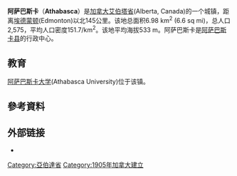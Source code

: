 {{unreferenced|time=2009-10-30T21:15:49+00:00}}
{{Infobox settlement
| name                            = 阿薩巴斯卡
| official_name                   = Town of Athabasca
| native_name                     = 
| other_name                      = <small>Athabasca Landing (1877–1912)</small>
| settlement_type                 = 城鎮
| image_skyline                   = Town of Athabasca, Alberta photograph.jpg
| imagesize                       = 300px
| image_caption                   = 
| image_flag                      = 
| flag_size                       = 
| image_seal                      = 
| seal_size                       = 
| image_shield                    = 
| shield_size                     = 
| nickname                        = 
| motto                           = Gateway to the Great New North
| image_map                       = CAN AB 0011 Athabasca TOWN Map.svg
| mapsize                         = 
| map_caption                     = Town boundaries
| image_map1                      = 
| mapsize1                        = 
| map_caption1                    = 
| pushpin_map                     = CAN AB Athabasca#Canada Alberta
| pushpin_label_position          = 
| pushpin_mapsize                 = 
| pushpin_map_caption             = Location in Athabasca County##Location in Alberta
| coordinates                     = {{coord|54|43|11|N|113|17|08|W|region:CA-AB|display=inline,title}}
| subdivision_type                = 國家 
| subdivision_name                = 加拿大
| subdivision_type1               = [[加拿大行政區劃|省]]
| subdivision_type2               = [[List_of_regions_of_Canada#Alberta|Region]]
|subdivision_type3      = [[Land-use_framework_regions_of_Alberta|Planning region]]
|subdivision_name3      = [[Upper_Athabasca_Region|Upper Athabasca]]
| subdivision_type4               = [[艾伯塔省行政區列表|Municipal district]]
| subdivision_name1               = [[亞伯達省|亞伯達省]]
| subdivision_name2               = [[Northern_Alberta|Northern Alberta]]
| subdivision_name4               = [[阿薩巴斯卡縣|阿薩巴斯卡縣]]
| established_title               = 成立<ref name="brief history">{{cite web | url=http://athabasca.ca/content/brief-history | title=Brief History | publisher=Town of Athabasca | access-date=March 6, 2013 | archive-url=https://web.archive.org/web/20130320090712/http://www.athabasca.ca/content/brief-history | archive-date=March 20, 2013 | url-status=dead }}</ref>
| established_date                = 1877
| established_title1              = 合併<ref name=AMATownProfiles>{{cite web | url=http://www.municipalaffairs.alberta.ca/cfml/MunicipalProfiles/basicReport/TOWN.PDF | publisher=[[Alberta_Municipal_Affairs|Alberta Municipal Affairs]] | title=Location and History Profile: Town of Athabasca | page=1 | date=October 7, 2016 | access-date=October 13, 2016}}</ref>
| established_date1               =  
| established_title2              =  • [[List_of_villages_in_Alberta|Village]]
| established_date2               = May 18, 1905 (as Athabasca Landing)
| established_title3              =  • [[List_of_towns_in_Alberta|Town]]
| established_date3               = September 19, 1911
| established_title4              =  • Name change
| established_date4               = August 4, 1913
| government_footnotes            = <ref>{{AMOS}}</ref>
| government_type                 = 
| leader_title                    = Mayor
| leader_name                     = Colleen Powell
| leader_title1                   = Governing body
| leader_name1                    = Athabasca Town Council
| elevation_footnotes             = 
| elevation_m                     = 533
| elevation_ft                    = 1750
| area_footnotes                  =  (2021)<ref name=2021census/>
| area_land_km2                   = 17.79
| area_urban_km2                  = 
| population_as_of                = 2021
| population_footnotes            = <ref name=2021census/><ref name=2021censusPC>{{cite web | url=https://www150.statcan.gc.ca/t1/tbl1/en/tv.action?pid=9810001101 | title=Population and dwelling counts: Canada and population centres | publisher=[[Statistics_Canada|Statistics Canada]] | date=February 9, 2022 | accessdate=February 13, 2022}}</ref>
| population_note                 = 
| population_total                = 2759 <!-- 2021 StatCan census population only per [[WP:CANPOP|WP:CANPOP]];  do not replace with latest municipal census population count; this municipal census population count can go in the population_blank1_title and population_blank1 parameters further below and can be noted in the article body (so long as it doesn't replace the 2021 StatCan census population in the body). -->
| population_density_km2          = 155.1
| population_urban                = 
| population_density_urban_km2    = 
| population_blank1_title         = 
| population_blank1               = 
| population_density_blank1_km2   = 
| population_density_blank1_sq_mi = 
| postal_code_type                = [[Canadian_postal_code#Forward_sortation_areas|Forward sortation area]]
| postal_code                     = [[List_of_T_postal_codes_of_Canada|T9S]]
| area_codes                       = [[Area_code_780|780]], [[Area_codes_587_and_825|587, 825]] 
| website                         = {{official website|www.athabasca.ca}}
| footnotes                       = 
| leader_title2                   = CAO
| leader_name2                    = Rachel Ramey
| leader_title3                   = [[Current_members_of_the_Canadian_House_of_Commons|MP]]
| leader_name3                    = [[Shannon_Stubbs|Shannon Stubbs]] (Conservative - [[Lakeland_(electoral_district)|Lakeland]])
| leader_title4                   = [[Legislative_Assembly_of_Alberta|MLA]]
| leader_name4                    = [[Glenn_van_Dijken|Glenn van Dijken]] (UCP - [[Athabasca-Barrhead-Westlock|Athabasca-Barrhead-Westlock]])
| timezone                        = [[Mountain_Time_Zone|MST]]
| utc_offset                      = −7
| timezone_DST                    = MDT
| utc_offset_DST                  = −6
| blank_name                      = 
| blank_info                      = 
| blank1_name                     = 
| blank1_info                     = 
}}


'''阿萨巴斯卡'''（'''Athabasca'''）是[[加拿大|加拿大]][[艾伯塔省|艾伯塔省]](Alberta, Canada)的一个城镇，距离[[埃德蒙顿|埃德蒙顿]](Edmonton)以北145公里。该地总面积6.98 km<sup>2</sup> (6.6 sq mi)，总人口2,575，平均人口密度151.7/km<sup>2</sup>。该地平均海拔533 m。阿萨巴斯卡是[[阿萨巴斯卡县|阿萨巴斯卡县]]的行政中心。

== 教育 ==
[[阿萨巴斯卡大学|阿萨巴斯卡大学]](Athabasca University)位于该镇。

==參考資料==
{{Reflist}}

== 外部链接 ==
*{{official website}}

{{Authority control}}
{{DEFAULTSORT:Athabasca}}
[[Category:亞伯達省|Category:亞伯達省]]
[[Category:1905年加拿大建立|Category:1905年加拿大建立]]